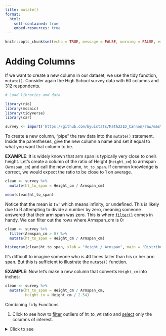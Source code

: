```yaml
---
title: mutate()
format:
  html:
    self-contained: true
    embed-resources: true
---
```

```r
knitr::opts_chunk$set(echo = TRUE, message = FALSE, warning = FALSE, error = TRUE)
```


# Adding Columns

If we want to create a new column in our dataset, we use the tidy function, `mutate()`.  Consider again the High School survey data with 60 columns and 312 respondents.

```r
# Load libraries and data

library(rio)
library(mosaic)
library(tidyverse)
library(car)

survey <- import('https://github.com/byuistats/Math221D_Cannon/raw/master/Data/HighSchoolSeniors_subset.csv') %>% tibble()
```

To create a new column, "pipe" the raw data into the `mutate()` statement. Inside the parentheses, give the new column a name and set it equal to what you want that column to be.  

__EXAMPLE__:  It is widely known that arm span is typically very close to one's height.  Let's create a column of the ratio of Height (`Height_cm`) to armspan (`Armspan_cm`) and call the new column, `ht_to_span`.  If common knowledge is correct, we would expect the ratio to be close to 1 on average.

```r

clean <- survey %>%
  mutate(ht_to_span = Height_cm / Armspan_cm)

mean(clean$ht_to_span)
```

Notice that the mean is `Inf` which means infinity, or undefined.  This is likely due to R attempting to divide a number by zero, meaning someone answered that their arm span was zero.  This is where [`filter()`](../2-Tidy_Data/02-Filter.qmd) comes in handy.  We can filter out the rows where Armspan_cm is 0:

```r
clean <- survey %>%
  filter(Armspan_cm > 0) %>%
  mutate(ht_to_span = Height_cm / Armspan_cm)

histogram(clean$ht_to_span, xlab = "Height / Armspan", main = "Distribution of Height to Armspan Ratio")

```

It's difficult to imagine someone who is 40 times taller than his or her arm span.  But this is sufficient to illustrate the `mutate()` function.

__EXAMPLE__:  Now let's make a new column that converts `Height_cm` into inches:

```r
clean <- survey %>%
  mutate(ht_to_span = Height_cm / Armspan_cm,
         Height_in = Height_cm / 2.54)

```



<div class="QuestionsHeading">Combining Tidy Functions</div>
<div class="Questions">

1. Click to see how to [filter](../2-Tidy_Data/02-Filter.qmd) outliers of ht_to_wt ratio and [select](../2-Tidy_Data/03-Select.qmd) only the columns of interest.

<details>
<summary>Click to see</summary>

```r
clean <- survey %>%
  filter(Armspan_cm > 0) %>%
  mutate(ht_to_span = Height_cm / Armspan_cm,
         Height_in = Height_cm / 2.54) %>%
  select(Height_cm, Armspan_cm, ht_to_span, Height_in) %>% 
  filter(ht_to_span < 1.5,
         ht_to_span > .5)
clean

histogram(clean$ht_to_span, xlab = "Height / Armspan", main = "Distribution of Height to Armspan Ratio")

```

I decided on 1.5 and .5 as the filter values by trial and error.  There are better ways to determine outliers.  But I suspect it is rare indeed for someone to be 50% taller than their armspan or 50% shorter.  

</details>

</div>
